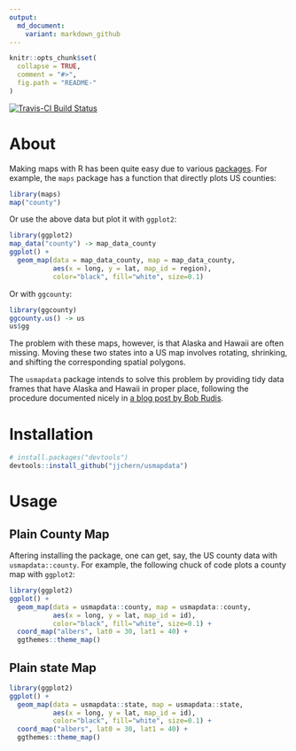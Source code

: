 ```yaml
---
output:
  md_document:
    variant: markdown_github
---
```


<!-- README.md is generated from README.Rmd. Please edit that file -->

```r
knitr::opts_chunk$set(
  collapse = TRUE,
  comment = "#>",
  fig.path = "README-"
)
```

[![Travis-CI Build Status](https://travis-ci.org/jjchern/usmapdata.svg?branch=master)](https://travis-ci.org/jjchern/usmapdata)

# About

Making maps with R has been quite easy due to various [packages](https://cran.r-project.org/web/views/Spatial.html). For example, the `maps` package has a function that directly plots US counties:

```r
library(maps)
map("county")
```

Or use the above data but plot it with `ggplot2`:

```r
library(ggplot2)
map_data("county") -> map_data_county
ggplot() +
  geom_map(data = map_data_county, map = map_data_county,
           aes(x = long, y = lat, map_id = region),
           color="black", fill="white", size=0.1)
```

Or with `ggcounty`:

```r
library(ggcounty)
ggcounty.us() -> us
us$gg
```

The problem with these maps, however, is that Alaska and Hawaii are often missing. Moving these two states into a US map involves rotating, shrinking, and shifting the corresponding spatial polygons.

The `usmapdata` package intends to solve this problem by providing tidy data frames that have Alaska and Hawaii in proper place, following the procedure documented nicely in [a blog post by Bob Rudis](rud.is/b/2014/11/16/moving-the-earth-well-alaska-hawaii-with-r/).

# Installation

```R
# install.packages("devtools")
devtools::install_github("jjchern/usmapdata")
```

# Usage

## Plain County Map

Aftering installing the package, one can get, say, the US county data with `usmapdata::county`. For example, the following chuck of code plots a county map with `ggplot2`:

```r
library(ggplot2)
ggplot() +
  geom_map(data = usmapdata::county, map = usmapdata::county,
           aes(x = long, y = lat, map_id = id),
           color="black", fill="white", size=0.1) +
  coord_map("albers", lat0 = 30, lat1 = 40) +
  ggthemes::theme_map()
```

## Plain state Map

```r
library(ggplot2)
ggplot() +
  geom_map(data = usmapdata::state, map = usmapdata::state,
           aes(x = long, y = lat, map_id = id),
           color="black", fill="white", size=0.1) +
  coord_map("albers", lat0 = 30, lat1 = 40) +
  ggthemes::theme_map()
```
